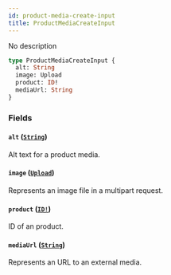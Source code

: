 ```yaml
---
id: product-media-create-input
title: ProductMediaCreateInput
---
```


No description

```graphql
type ProductMediaCreateInput {
  alt: String
  image: Upload
  product: ID!
  mediaUrl: String
}
```

### Fields

#### `alt` ([`String`](/developer/api-reference/scalars/string))

Alt text for a product media.

#### `image` ([`Upload`](/developer/api-reference/scalars/upload))

Represents an image file in a multipart request.

#### `product` ([`ID!`](/developer/api-reference/scalars/id))

ID of an product.

#### `mediaUrl` ([`String`](/developer/api-reference/scalars/string))

Represents an URL to an external media.
